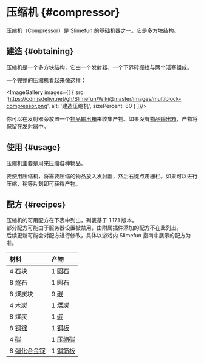 
# 压缩机 \{#compressor}

压缩机（Compressor）是 Slimefun 的[基础机器](/Basic-Machines)之一。它是多方块结构。

## 建造 \{#obtaining}

压缩机是一个多方块结构，它由一个发射器、一个下界砖栅栏与两个活塞组成。

一个完整的压缩机看起来像这样：

<ImageGallery images={[
  {
    src: 'https://cdn.jsdelivr.net/gh/Slimefun/Wiki@master/images/multiblock-compressor.png',
    alt: '建造压缩机',
    sizePercent: 80
  }
]}/>

你可以在发射器旁放置一个[物品输出箱](/Output-Chest)来收集产物。如果没有[物品输出箱](/Output-Chest)，产物将保留在发射器中。

## 使用 \{#usage}

压缩机主要是用来压缩各种物品。

要使用压缩机，将需要压缩的物品放入发射器，然后右键点击栅栏。如果可以进行压缩，稍等片刻即可获得产物。

## 配方 \{#recipes}

压缩机的可用配方在下表中列出，列表基于 1.17.1 版本。<br/>
部分配方可能由于服务器设置被禁用，由附属插件添加的配方不在此列出。<br/>
后续更新可能会对配方进行修改，具体以游戏内 Slimefun 指南中展示的配方为准。

| 材料 | 产物 |
| :-- | :-- |
| 4 石块 | 1 圆石 |
| 8 燧石 | 1 圆石 |
| 8 煤炭块 | 9 [碳](/Carbon) |
| 4 木炭 | 1 煤炭 |
| 8 煤炭 | 1 [碳](/Carbon) |
| 8 [钢锭](/Steel-Ingot) | 1 [钢板](/Miscellaneous-Items) |
| 4 [碳](/Carbon) | 1 [压缩碳](/Carbon) |
| 8 [强化合金锭](/Reinforced-Alloy-Ingot) | 1 [钢筋板](/Miscellaneous-Items) |
